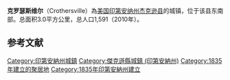 {{Infobox settlement
|name            = 克罗瑟斯维尔
|native_name            = Crothersville
|settlement_type          = 城镇
|nickname                 = 
|mapsize                  = 250x200px
|image_skyline            = 
|imagesize                = 
|image_caption            = 
|image_map = Jackson_County_Indiana_Incorporated_and_Unincorporated_areas_Crothersville_Highlighted.svg
|map_caption              = 所在位置
|image_map1               = 
|mapsize1                 = 
|map_caption1             = 
|subdivision_type         = 国家
|subdivision_name         = 美国
|subdivision_type1        = [[美国行政区划|州]]
|subdivision_name1        = [[印第安纳州|印第安纳州]]
|subdivision_type2        = [[印第安纳州行政区划|县]]
|subdivision_name2        = [[杰克逊县_(印第安纳州)|杰克逊县]]
|subdivision_type3        = [[鎮區_(美国)|鎮區]]
|subdivision_name3        = [[弗農鎮區_(印第安納州)|弗農鎮區]]
|established_date         = 
|area_magnitude           = 1 E6
|population_footnotes     = 
|population_as_of         = [[2010_United_States_Census|2010]]
|population_est           = 1603
|pop_est_as_of            = 2012<ref name="2012 Pop Estimate">{{cite web|title=Population Estimates|url=http://www.census.gov/popest/data/cities/totals/2012/SUB-EST2012.html|publisher=[[United_States_Census_Bureau|United States Census Bureau]]|accessdate=2013-06-25|archive-url=https://www.webcitation.org/6HQu4Spqa?url=http://www.census.gov/popest/data/cities/totals/2012/SUB-EST2012.html|archive-date=2013-06-17|dead-url=yes}}</ref>
|population_total         = 1591
|population_density_sq_mi = 1395.6
|population_density_km2   = 538.8
|timezone                 = [[North_American_Eastern_Time_Zone|EST]]
|utc_offset               = -5
|timezone_DST             = [[North_American_Eastern_Time_Zone|EST]]
|utc_offset_DST           = -5
|area_land_km2            = 2.95
|area_water_km2           = 0
|area_footnotes           = <ref name="census-g001">{{cite web|url=http://factfinder.census.gov/bkmk/table/1.0/en/DEC/10_SF1/G001/1600000US1816084|title=G001 - Geographic Identifiers - 2010 Census Summary File 1|accessdate=2015-07-16|publisher=[[United_States_Census_Bureau|United States Census Bureau]]|archive-url=https://archive.today/20200213055256/http://factfinder.census.gov/bkmk/table/1.0/en/DEC/10_SF1/G001/1600000US1816084|archive-date=2020-02-13|dead-url=yes}}</ref>
|area_total_km2           = 2.95
|area_total_sq_mi         = 1.14
|area_land_sq_mi          = 1.14
|area_water_sq_mi         = 0
|elevation_m              = 170
|elevation_ft             = 558
|coordinates_display      = inline,title
|coordinates_type         = region:US_type:city
|latd = 38 |latm = 47 |lats = 46 |latNS = N
|longd = 85 |longm = 50 |longs = 27 |longEW = W
|postal_code_type         = 邮编
|postal_code              = 47229
|footnotes                = 
|website                  = http://www.crothersville.net.
}}
'''克罗瑟斯维尔'''（Crothersville）為[[美国|美国]][[印第安纳州|印第安纳州]][[杰克逊县_(印第安纳州)|杰克逊县]]的城镇，位于该县东南部。总面积3.0平方公里，总人口1,591（2010年）。

==参考文献==
{{reflist}}

{{傑克遜縣 (印地安納州)}}

{{DEFAULTSORT:Crothersville, Indiana}}
[[Category:印第安納州城鎮|Category:印第安納州城鎮]]
[[Category:傑克遜縣城鎮_(印第安納州)|Category:傑克遜縣城鎮 (印第安納州)]]
[[Category:1835年建立的聚居地|Category:1835年建立的聚居地]]
[[Category:1835年印第安納州建立|Category:1835年印第安納州建立]]

{{Indiana-geo-stub}}